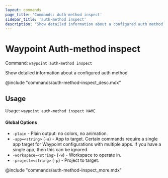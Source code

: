 ```yaml
---
layout: commands
page_title: 'Commands: Auth-method inspect'
sidebar_title: 'auth-method inspect'
description: 'Show detailed information about a configured auth method'
---
```


# Waypoint Auth-method inspect

Command: `waypoint auth-method inspect`

Show detailed information about a configured auth method

@include "commands/auth-method-inspect_desc.mdx"

## Usage

Usage: `waypoint auth-method inspect NAME`

#### Global Options

- `-plain` - Plain output: no colors, no animation.
- `-app=<string>` (`-a`) - App to target. Certain commands require a single app target for Waypoint configurations with multiple apps. If you have a single app, then this can be ignored.
- `-workspace=<string>` (`-w`) - Workspace to operate in.
- `-project=<string>` (`-p`) - Project to target.

@include "commands/auth-method-inspect_more.mdx"
